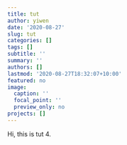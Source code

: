 ```yaml
---
title: tut
author: yiwen
date: '2020-08-27'
slug: tut
categories: []
tags: []
subtitle: ''
summary: ''
authors: []
lastmod: '2020-08-27T18:32:07+10:00'
featured: no
image:
  caption: ''
  focal_point: ''
  preview_only: no
projects: []
---
```




Hi, this is tut 4.
